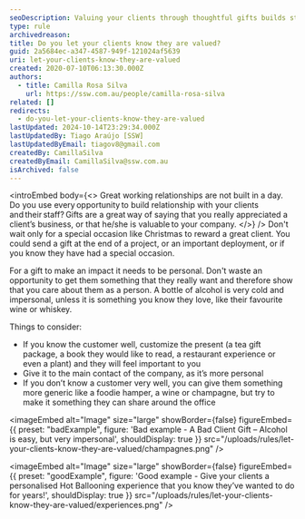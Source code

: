 ```yaml
---
seoDescription: Valuing your clients through thoughtful gifts builds strong relationships and sets you apart from competitors.
type: rule
archivedreason:
title: Do you let your clients know they are valued?
guid: 2a5684ec-a347-4587-949f-121024af5639
uri: let-your-clients-know-they-are-valued
created: 2020-07-10T06:13:30.000Z
authors:
  - title: Camilla Rosa Silva
    url: https://ssw.com.au/people/camilla-rosa-silva
related: []
redirects:
  - do-you-let-your-clients-know-they-are-valued
lastUpdated: 2024-10-14T23:29:34.000Z
lastUpdatedBy: Tiago Araújo [SSW]
lastUpdatedByEmail: tiagov8@gmail.com
createdBy: CamillaSilva
createdByEmail: CamillaSilva@ssw.com.au
isArchived: false
---
```


<introEmbed
  body={<>
Great working relationships are not built in a day. Do you use every opportunity to build relationship with your clients and their staff? Gifts are a great way of saying that you really appreciated a client’s business, or that he/she is valuable to your company.
  </>}
/>
Don't wait only for a special occasion like Christmas to reward a great client. You could send a gift at the end of a project, or an important deployment, or if you know they have had a special occasion.

For a gift to make an impact it needs to be personal. Don't waste an opportunity to get them something that they really want and therefore show that you care about them as a person. A bottle of alcohol is very cold and impersonal, unless it is something you know they love, like their favourite wine or whiskey.

Things to consider:

* If you know the customer well, customize the present (a tea gift package, a book they would like to read, a restaurant experience or even a plant) and they will feel important to you
* Give it to the main contact of the company, as it’s more personal
* If you don’t know a customer very well, you can give them something more generic like a foodie hamper, a wine or champagne, but try to make it something they can share around the office

<imageEmbed
  alt="Image"
  size="large"
  showBorder={false}
  figureEmbed={{
    preset: "badExample",
    figure: 'Bad example - A Bad Client Gift – Alcohol is easy, but very impersonal',
    shouldDisplay: true
  }}
  src="/uploads/rules/let-your-clients-know-they-are-valued/champagnes.png"
/>

<imageEmbed
  alt="Image"
  size="large"
  showBorder={false}
  figureEmbed={{
    preset: "goodExample",
    figure: 'Good example - Give your clients a personalised Hot Ballooning experience that you know they’ve wanted to do for years!',
    shouldDisplay: true
  }}
  src="/uploads/rules/let-your-clients-know-they-are-valued/experiences.png"
/>
